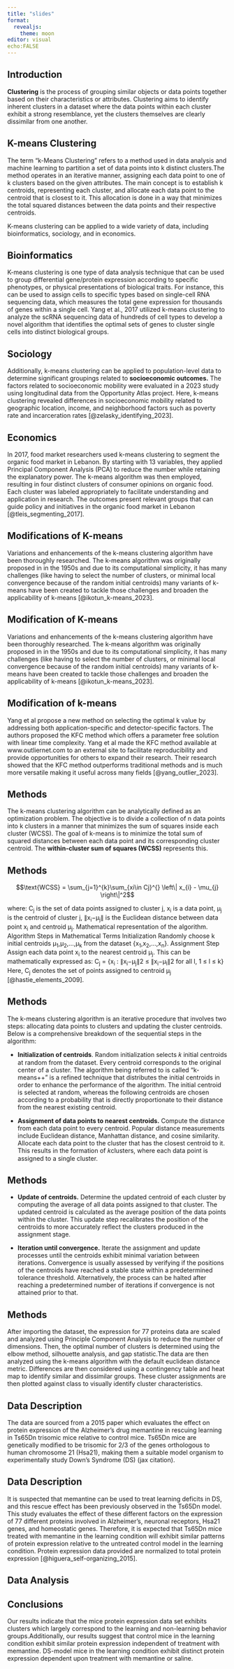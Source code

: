 ```yaml
---
title: "slides"
format: 
  revealjs:
    theme: moon
editor: visual
echo:FALSE
---
```


## Introduction 

**Clustering** is the process of grouping similar objects or data points together based on their characteristics or attributes. Clustering aims to identify inherent clusters in a dataset where the data points within each cluster exhibit a strong resemblance, yet the clusters themselves are clearly dissimilar from one another.

## K-means Clustering

The term "k-Means Clustering" refers to a method used in data analysis and machine learning to partition a set of data points into k distinct clusters.The method operates in an iterative manner, assigning each data point to one of k clusters based on the given attributes. The main concept is to establish k centroids, representing each cluster, and allocate each data point to the centroid that is closest to it. This allocation is done in a way that minimizes the total squared distances between the data points and their respective centroids.

K-means clustering can be applied to a wide variety of data, including bioinformatics, sociology, and in economics.

## Bioinformatics

K-means clustering is one type of data analysis technique that can be used to group differential gene/protein expression according to specific phenotypes, or physical presentations of biological traits. For instance, this can be used to assign cells to specific types based on single-cell RNA sequencing data, which measures the total gene expression for thousands of genes within a single cell. Yang et al., 2017 utilized k-means clustering to analyze the scRNA sequencing data of hundreds of cell types to develop a novel algorithm that identifies the optimal sets of genes to cluster single cells into distinct biological groups.

## Sociology

Additionally, k-means clustering can be applied to population-level data to determine significant groupings related to **socioeconomic outcomes.** The factors related to socioeconomic mobility were evaluated in a 2023 study using longitudinal data from the Opportunity Atlas project. Here, k-means clustering revealed differences in socioeconomic mobility related to geographic location, income, and neighborhood factors such as poverty rate and incarceration rates [@zelasky_identifying_2023].

## Economics

In 2017, food market researchers used k-means clustering to segment the organic food market in Lebanon. By starting with 13 variables, they applied Principal Component Analysis (PCA) to reduce the number while retaining the explanatory power. The k-means algorithm was then employed, resulting in four distinct clusters of consumer opinions on organic food. Each cluster was labeled appropriately to facilitate understanding and application in research. The outcomes present relevant groups that can guide policy and initiatives in the organic food market in Lebanon [@tleis_segmenting_2017].

## Modifications of K-means

Variations and enhancements of the k-means clustering algorithm have been thoroughly researched. The k-means algorithm was originally proposed in in the 1950s and due to its computational simplicity, it has many challenges (like having to select the number of clusters, or minimal local convergence because of the random initial centroids) many variants of k-means have been created to tackle those challenges and broaden the applicability of k-means [@ikotun_k-means_2023].

## Modification of K-means

Variations and enhancements of the k-means clustering algorithm have been thoroughly researched. The k-means algorithm was originally proposed in in the 1950s and due to its computational simplicity, it has many challenges (like having to select the number of clusters, or minimal local convergence because of the random initial centroids) many variants of k-means have been created to tackle those challenges and broaden the applicability of k-means [@ikotun_k-means_2023].

## Modification of k-means

Yang et al propose a new method on selecting the optimal k value by addressing both application-specific and detector-specific factors. The authors proposed the KFC method which offers a parameter free solution with linear time complexity. Yang et al made the KFC method available at www.outliernet.com to an external site to facilitate reproducibility and provide opportunities for others to expand their research. Their research showed that the KFC method outperforms traditional methods and is much more versatile making it useful across many fields [@yang_outlier_2023].

## Methods

The k-means clustering algorithm can be analytically defined as an optimization problem. The objective is to divide a collection of n data points into k clusters in a manner that minimizes the sum of squares inside each cluster (WCSS). The goal of k-means is to minimize the total sum of squared distances between each data point and its corresponding cluster centroid. The **within-cluster sum of squares (WCSS)** represents this.

## Methods {.smaller}

$$\text{WCSS} = \sum_{j=1}^{k}\sum_{xi\in Cj}^{} \left\| x_{i} - \mu_{j} \right\|^2$$

where: C~j~ is the set of data points assigned to cluster j, x~i~ is a data point, μ~j​~ is the centroid of cluster j, ∥x~i~−μ~j~∥ is the Euclidean distance between data point x~i~​ and centroid μ~j~​. Mathematical representation of the algorithm. Algorithm Steps in Mathematical Terms Initialization Randomly choose k initial centroids μ~1~,μ~2~,...,μ~k​~ from the dataset {x~1~,x~2~,...,x~n~}. Assignment Step Assign each data point x~i​~ to the nearest centroid μ~j~​. This can be mathematically expressed as: C~j~ = {x~i~ : ∥x~i~−μ~j~∥2 ≤ ∥x~i~−μ~l~∥2 for all l, 1 ≤ l ≤ k} Here, C~j​~ denotes the set of points assigned to centroid μ~j~​ [@hastie_elements_2009].

## Methods {.smaller}

The k-means clustering algorithm is an iterative procedure that involves two steps: allocating data points to clusters and updating the cluster centroids. Below is a comprehensive breakdown of the sequential steps in the algorithm:

-   **Initialization of centroids**. Random initialization selects 𝑘 initial centroids at random from the dataset. Every centroid corresponds to the original center of a cluster. The algorithm being referred to is called "k-means++" is a refined technique that distributes the initial centroids in order to enhance the performance of the algorithm. The initial centroid is selected at random, whereas the following centroids are chosen according to a probability that is directly proportionate to their distance from the nearest existing centroid.

-   **Assignment of data points to nearest centroids.** Compute the distance from each data point to every centroid. Popular distance measurements include Euclidean distance, Manhattan distance, and cosine similarity. Allocate each data point to the cluster that has the closest centroid to it. This results in the formation of 𝑘clusters, where each data point is assigned to a single cluster.

## Methods {.smaller}

-   **Update of centroids.** Determine the updated centroid of each cluster by computing the average of all data points assigned to that cluster. The updated centroid is calculated as the average position of the data points within the cluster. This update step recalibrates the position of the centroids to more accurately reflect the clusters produced in the assignment stage.

-   **Iteration until convergence.** Iterate the assignment and update processes until the centroids exhibit minimal variation between iterations. Convergence is usually assessed by verifying if the positions of the centroids have reached a stable state within a predetermined tolerance threshold. Alternatively, the process can be halted after reaching a predetermined number of iterations if convergence is not attained prior to that.

## Methods {.smaller}

After importing the dataset, the expression for 77 proteins data are scaled and analyzed using Principle Component Analysis to reduce the number of dimensions. Then, the optimal number of clusters is determined using the elbow method, silhouette analysis, and gap statistic.The data are then analyzed using the k-means algorithm with the default euclidean distance metric. Differences are then considered using a contingency table and heat map to identify similar and dissimilar groups. These cluster assignments are then plotted against class to visually identify cluster characteristics.

## Data Description 

The data are sourced from a 2015 paper which evaluates the effect on protein expression of the Alzheimer's drug memantine in rescuing learning in Ts65Dn trisomic mice relative to control mice. Ts65Dn mice are genetically modified to be trisomic for 2/3 of the genes orthologous to human chromosome 21 (Hsa21), making them a suitable model organism to experimentally study Down's Syndrome (DS) (jax citation). 

## Data Description 

It is suspected that memantine can be used to treat learning deficits in DS, and this rescue effect has been previously observed in the Ts65Dn model. This study evaluates the effect of these different factors on the expression of 77 different proteins involved in Alzheimer's, neuronal receptors, Hsa21 genes, and homeostatic genes. Therefore, it is expected that Ts65Dn mice treated with memantine in the learning condition will exhibit similar patterns of protein expression relative to the untreated control model in the learning condition. Protein expression data provided are normalized to total protein expression [@higuera_self-organizing_2015].

## Data Analysis



## Conclusions

Our results indicate that the mice protein expression data set exhibits
clusters which largely correspond to the learning and non-learning
behavior groups.Additionally, our results suggest that control mice in
the learning condition exhibit similar protein expression independent of
treatment with memantine. DS-model mice in the learning condition
exhibit distinct protein expression dependent upon treatment with
memantine or saline.


